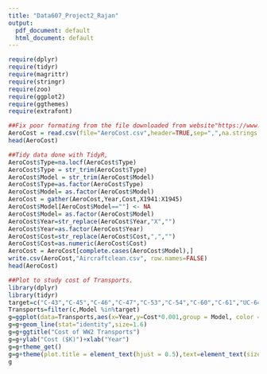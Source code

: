 ---
title: "Data607_Project2_Rajan"
output:
  pdf_document: default
  html_document: default
---

```{r}
require(dplyr)
require(tidyr)
require(magrittr)
require(stringr)
require(zoo)
require(ggplot2)
require(ggthemes)
require(extrafont)

```

```{r}
##Fix poor formating from the file downloaded from website"https://www.ibiblio.org/hyperwar/AAF/StatDigest/aafsd-3.html" Table 82
AeroCost = read.csv(file="AeroCost.csv",header=TRUE,sep=",",na.strings = c("","NA"))
head(AeroCost)
```

```{r}
##Tidy data done with TidyR,
AeroCost$Type=na.locf(AeroCost$Type)
AeroCost$Type = str_trim(AeroCost$Type)
AeroCost$Model = str_trim(AeroCost$Model)
AeroCost$Type=as.factor(AeroCost$Type)
AeroCost$Model= as.factor(AeroCost$Model)
AeroCost = gather(AeroCost,Year,Cost,X1941:X1945)
AeroCost$Model[AeroCost$Model==""] <- NA
AeroCost$Model= as.factor(AeroCost$Model)
AeroCost$Year=str_replace(AeroCost$Year,"X","")
AeroCost$Year=as.factor(AeroCost$Year)
AeroCost$Cost=str_replace(AeroCost$Cost,",","")
AeroCost$Cost=as.numeric(AeroCost$Cost)
AeroCost = AeroCost[complete.cases(AeroCost$Model),]
write.csv(AeroCost,"Aircraftclean.csv", row.names=FALSE)
head(AeroCost)
```

```{r graphic, message=FALSE, warning=FALSE, comment = NA, fig.cap='WW2 Fighter Cost Plot.', fig.width = 9, fig.height = 5, dpi = 144}
##Plot to study cost of Transports.
library(dplyr)
library(tidyr)
target=c("C-43","C-45","C-46","C-47","C-53","C-54","C-60","C-61","UC-64","C-69","C-74","C-78","C-82","C-87")
Transports=filter(c,Model %in%target)   
g=ggplot(data=Transports,aes(x=Year,y=Cost*0.001,group = Model, color = Model))
g=g+geom_line(stat="identity",size=1.6)
g=g+ggtitle("Cost of WW2 Transports")
g=g+ylab("Cost ($K)")+xlab("Year")
g=g+theme_get()
g=g+theme(plot.title = element_text(hjust = 0.5),text=element_text(size=13, family="Times"))
g
```


